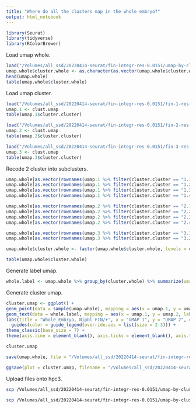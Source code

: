 ```yaml
---
title: "Where do all the clusters map in the whole embryo?"
output: html_notebook
---
```


```r
library(Seurat)
library(tidyverse)
library(RColorBrewer)
```

Load umap whole.
```r
load("/Volumes/all_ssd/20220414-seurat/fin-integr-res-0.0151/umap-by-cluster-fin-integr-res-0.0151.Robj")
umap.whole$cluster.whole <- as.character(as.vector(umap.whole$cluster.whole))
head(umap.whole)
table(umap.whole$cluster.whole)
```

Load umap cluster.
```r
load("/Volumes/all_ssd/20220414-seurat/fin-integr-res-0.0151/fin-1-res-0.037/umap-by-cluster-fin-1-res-0.037.Robj")
umap.1 <- clust.umap
table(umap.1$cluster.cluster)

load("/Volumes/all_ssd/20220414-seurat/fin-integr-res-0.0151/fin-2-res-0.067/umap-by-cluster-fin-2-res-0.067.Robj")
umap.2 <- clust.umap
table(umap.2$cluster.cluster)

load("/Volumes/all_ssd/20220414-seurat/fin-integr-res-0.0151/fin-3-res-0.015/umap-by-cluster-fin-3-res-0.015.Robj")
umap.3 <- clust.umap
table(umap.3$cluster.cluster)
```

Recode 2 cluster into subclusters.
```r
umap.whole[as.vector(rownames(umap.1 %>% filter(cluster.cluster == "1.1"))), "cluster.whole"] <- "1.1"
umap.whole[as.vector(rownames(umap.1 %>% filter(cluster.cluster == "1.2"))), "cluster.whole"] <- "1.2"
umap.whole[as.vector(rownames(umap.1 %>% filter(cluster.cluster == "1.3"))), "cluster.whole"] <- "1.3"
umap.whole[as.vector(rownames(umap.1 %>% filter(cluster.cluster == "1.4"))), "cluster.whole"] <- "1.4"

umap.whole[as.vector(rownames(umap.2 %>% filter(cluster.cluster == "2.1"))), "cluster.whole"] <- "2.1"
umap.whole[as.vector(rownames(umap.2 %>% filter(cluster.cluster == "2.2"))), "cluster.whole"] <- "2.2"
umap.whole[as.vector(rownames(umap.2 %>% filter(cluster.cluster == "2.3"))), "cluster.whole"] <- "2.3"
umap.whole[as.vector(rownames(umap.2 %>% filter(cluster.cluster == "2.4"))), "cluster.whole"] <- "2.4"

umap.whole[as.vector(rownames(umap.3 %>% filter(cluster.cluster == "3.1"))), "cluster.whole"] <- "3.1"
umap.whole[as.vector(rownames(umap.3 %>% filter(cluster.cluster == "3.2"))), "cluster.whole"] <- "3.2"

umap.whole$cluster.whole <- factor(umap.whole$cluster.whole, levels = c("1.1", "1.2", "1.3", "1.4", "2.1", "2.2", "2.3", "2.4", "3.1", "3.2", "4"))

table(umap.whole$cluster.whole)
```

Generate label umap.
```r
whole.label <- umap.whole %>% group_by(cluster.whole) %>% summarize(umap.1 = median(umap.1), umap.2 = median(umap.2))
```

Generate cluster umap.
```r
cluster.umap <- ggplot() +
geom_point(data = sample(umap.whole), mapping = aes(x = umap.1, y = umap.2, color = cluster.whole), shape = 20, stroke = 0, size = 0.5) +
geom_text(data = whole.label, mapping = aes(x = umap.1, y = umap.2, label = cluster.whole), size = 2.3) +
labs(title = "Whole Embryo, Nipbl FIN/+", x = "UMAP 1", y = "UMAP 2", color = "Cluster") +
  guides(color = guide_legend(override.aes = list(size = 2.3))) +
theme_classic(base_size = 7) +
theme(axis.line = element_blank(), axis.ticks = element_blank(), axis.text = element_blank(), plot.title = element_text(hjust = 0.5, size = 7), legend.key.size = unit(7, "pt"))

cluster.umap
```

```r
save(umap.whole, file = "/Volumes/all_ssd/20220414-seurat/fin-integr-res-0.0151/umap-by-cluster-fin-integr-res-0.0151-11.Robj")
```

```r
ggsave(plot = cluster.umap, filename = "/Volumes/all_ssd/20220414-seurat/fin-integr-res-0.0151/umap-by-cluster-fin-integr-res-0.0151-11.png", device = "png", width = 3.5, height = 2.25, units = "in")
```

Upload files onto hpc3.
```bash
scp /Volumes/all_ssd/20220414-seurat/fin-integr-res-0.0151/umap-by-cluster-fin-integr-res-0.0151-11.png schea2@hpc3.rcic.uci.edu:/share/crsp/lab/alcalof/schea2/20220414-seurat/fin-integr-res-0.0151

scp /Volumes/all_ssd/20220414-seurat/fin-integr-res-0.0151/umap-by-cluster-fin-integr-res-0.0151-11.Robj schea2@hpc3.rcic.uci.edu:/share/crsp/lab/alcalof/schea2/20220414-seurat/fin-integr-res-0.0151
```